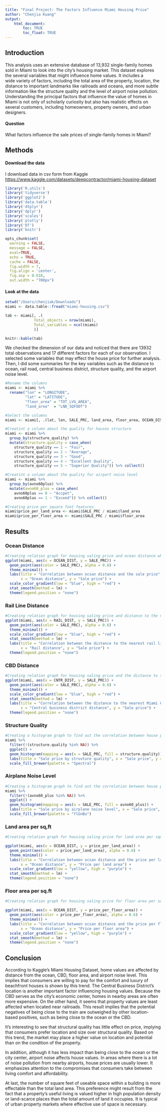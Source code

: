 ```yaml
---
title: "Final Project: The Factors Influence Miami Housing Price"
author: "Chenjia Kuang"
output: 
    html_document:
        toc: TRUE
        toc_float: TRUE
---
```


## Introduction

This analysis uses an extensive database of 13,932 single-family homes sold in Miami to look into the city's housing market. This dataset explores the several variables that might influence home values. It includes a wide variety of factors, including the total area of the property, location, the distance to important landmarks like railroads and oceans, and more subtle information like the structure quality and the level of airport noise pollution. Understanding the principal factors that influence the value of homes in Miami is not only of scholarly curiosity but also has realistic effects on several customers, including homeowners, property owners, and urban designers.

#### Question

What factors influence the sale prices of single-family homes in Miami?

## Methods

#### Download the data

I download data in csv form from Kaggle <https://www.kaggle.com/datasets/deepcontractor/miami-housing-dataset>

```r
library('R.utils')
library('tidyverse')
library('ggplot2')
library('data.table')
library('dtplyr')
library('dplyr')
library('scales')
library('plotly')
library('DT')
library('knitr')

opts_chunk$set(
  warning = FALSE,
  message = FALSE,
  eval=TRUE,
  echo = TRUE,
  cache = FALSE,
  fig.width = 7, 
  fig.align = 'center',
  fig.asp = 0.618,
  out.width = "700px")
```

#### Look at the data

```r
setwd("/Users/chenjiak/Downloads")
miami <- data.table::fread("miami-housing.csv")

tab <- miami[, .(
             Total_objects = nrow(miami),
             Total_variables = ncol(miami)
             )]

knitr::kable(tab)
```

We checked the dimension of our data and noticed that there are 13932 total observations and 17 different factors for each of our observation. I selected some variables that may effect the house price for further analysis. Then, I did some summaries for the key variables such as the distance to ocean, rail road, central business district, structure quality, and the airport noise level.

```r
#Rename the columns
miami <- miami %>%
  rename("lon" = "LONGITUDE",
         "lat" = "LATITUDE",
         "floor_area" = "TOT_LVG_AREA",
         "land_area"  = "LND_SQFOOT")

#Select the columns
miami <- miami[, .(lat, lon, SALE_PRC, land_area, floor_area, OCEAN_DIST, RAIL_DIST, CNTR_DIST, avno60plus, structure_quality)]

#Creatint a column about the quality for houses structure
miami <- miami %>%
  group_by(structure_quality) %>%
  mutate(structure.quality = case_when(
    structure_quality == 1 ~ "Fair",
    structure_quality == 2 ~ "Average",
    structure_quality == 3 ~ "Good",
    structure_quality == 4 ~ "Excellent Quality",
    structure_quality == 5 ~ "Superior Quality")) %>% collect()

#Creatint a column about the quality for airport noise level
miami <- miami %>%
  group_by(avno60plus) %>%
  mutate(avno60_plus = case_when(
    avno60plus == 0 ~ "Accpet",
    avno60plus == 1 ~ "Exceed")) %>% collect()

#Creating price per square foot features
miami$price_per_land_area <- miami$SALE_PRC / miami$land_area
miami$price_per_floor_area <- miami$SALE_PRC / miami$floor_area
```

## Results {.tabset}

### Ocean Distance

```r
#Creating relation graph for housing saling price and ocean distance which pretty make sense since miami is a  travel city
ggplot(miami, aes(x = OCEAN_DIST, y = SALE_PRC)) + 
  geom_point(aes(color = SALE_PRC), alpha = 0.6) + 
  theme_minimal() +
  labs(title = "Correlation between ocsan distance and the sale price",
       x = "Ocean distance", y = "Sale price") +
  scale_color_gradient(low = "blue", high = "red") + 
  stat_smooth(method = lm) +
  theme(legend.position = "none")

```

### Rail Line Distance

```r
#Creating relation graph for housing saling price and distance to the nearest rail line
ggplot(miami, aes(x = RAIL_DIST, y = SALE_PRC)) +
  geom_point(aes(color = SALE_PRC), alpha = 0.6) +
  theme_minimal() +
  scale_color_gradient(low = "blue", high = "red") +
  stat_smooth(method = lm) +
  labs(title = "Correlation between the distance to the nearest rail line and the sale price",
       x = "Rail distance", y = "Sale price") +
  theme(legend.position = "none")
```

### CBD Distance

```r
#Creating relation graph for housing saling price and the distance to the Miami central business district
ggplot(miami, aes(x = CNTR_DIST, y = SALE_PRC)) +
  geom_point(aes(color = SALE_PRC), alpha = 0.6) +
  theme_minimal() +
  scale_color_gradient(low = "blue", high = "red") +
  stat_smooth(method = lm) +
  labs(title = "Correlation between the distance to the nearest Miami CBD and the sale price",
       x = "Central business district distance", y = "Sale price") +
  theme(legend.position = "none")
```

### Structure Quality

```r
#Creating a histogram graph to find out the correlation between house price and the structure quality
miami %>%
  filter(!(structure.quality %in% NA)) %>%
  ggplot() +
  geom_histogram(mapping = aes(x = SALE_PRC, fill = structure.quality)) +
  labs(title = "Sale price by struvture quality", x = "Sale price", y = "Count") +
  scale_fill_brewer(palette = "Spectral")
```

### Airplane Noise Level

```r
#Creating a histogram graph to find out the correlation between house price and the airplane noise level
miami %>%
  filter(!(avno60_plus %in% NA)) %>%
  ggplot() +
  geom_histogram(mapping = aes(x = SALE_PRC, fill = avno60_plus)) +
  labs(title = "Sale price by airplane noise level", x = "Sale price", y = "Count") +
  scale_fill_brewer(palette = "YlGnBu")
```

### Land area per sq,ft

```r
#Creating relation graph for housing saling price for land area per square feet and ocean distance

ggplot(miami, aes(x = OCEAN_DIST, y = price_per_land_area)) + 
  geom_point(aes(color = price_per_land_area), alpha = 0.6) + 
  theme_minimal() +
  labs(title = "Correlation between ocsan distance and the price per land area",
       x = "Ocean distance", y = "Price per land area") +
  scale_color_gradient(low = "yellow", high = "purple") + 
  stat_smooth(method = lm) +
  theme(legend.position = "none")
```

### Floor area per sq.ft

```r
#Creating relation graph for housing saling price for floor area per square feet and ocean distance

ggplot(miami, aes(x = OCEAN_DIST, y = price_per_floor_area)) + 
  geom_point(aes(color = price_per_floor_area), alpha = 0.6) + 
  theme_minimal() +
  labs(title = "Correlation between ocsan distance and the price per floor area",
       x = "Ocean distance", y = "Price per floor area") +
  scale_color_gradient(low = "yellow", high = "purple") + 
  stat_smooth(method = lm) +
  theme(legend.position = "none")
```

## Conclusion

According to Kaggle's Miami Housing Dataset, home values are affected by distance from the ocean, CBD, floor area, and airport noise level. This implies that consumers are willing to pay for the comfort and luxury of beachfront houses is shown by this trend. The Central Business District's location is another important factor influencing housing values. Because the CBD serves as the city's economic center, homes in nearby areas are often more expensive. On the other hand, it seems that property values are least affected when located near railroads. This result implies that the potential negatives of being close to the train are outweighed by other location-based positives, such as being close to the ocean or the CBD.

It's interesting to see that structural quality has little effect on price, implying that consumers prefer location and size over structural quality. Based on this trend, the market may place a higher value on location and potential than on the condition of the property.

In addition, although it has less impact than being close to the ocean or the city center, airport noise affects house values. In areas where there is a lot of noise pollution from nearby airports, house prices are usually lower. It emphasizes attention to the compromises that consumers take between living comfort and affordability.

At last, the number of square feet of useable space within a building is more effectable than the total land area. This preference might result from the fact that a property's useful living is valued higher in high population density or land-scarce places than the total amount of land it occupies. It is typical of urban property markets where effective use of space is necessary.
